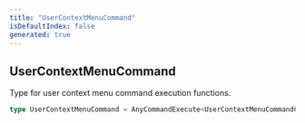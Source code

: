```yaml
---
title: "UserContextMenuCommand"
isDefaultIndex: false
generated: true
---
```



<!-- This file was generated from the CommandKit source. Do not modify. Instead, re-run the "docgen" script -->


## UserContextMenuCommand

<GenerationInfo sourceFile="packages/commandkit/src/app/commands/Context.ts" sourceLine="181" packageName="commandkit" />

Type for user context menu command execution functions.

```ts title="Signature"
type UserContextMenuCommand = AnyCommandExecute<UserContextMenuCommandContext>
```
